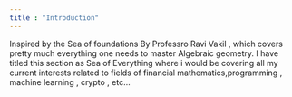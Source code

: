 ```yaml
---
title : "Introduction" 
---
```


Inspired by the Sea of foundations By Professro Ravi Vakil , which covers pretty much everything one needs to master Algebraic geometry. I have titled this section as Sea of Everything where i would be covering all my current interests related to fields of financial mathematics,programming , machine learning , crypto , etc...